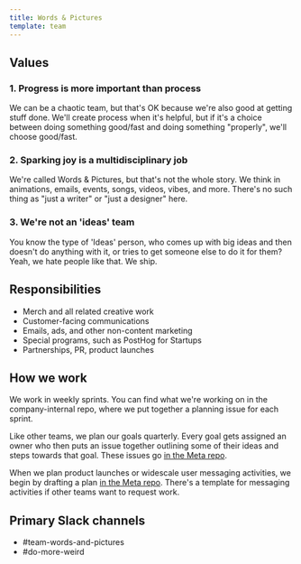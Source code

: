 ```yaml
---
title: Words & Pictures
template: team
---
```


## Values

### 1. Progress is more important than process

We can be a chaotic team, but that's OK because we're also good at getting stuff done. We'll create process when it's helpful, but if it's a choice between doing something good/fast and doing something "properly", we'll choose good/fast.

### 2. Sparking joy is a multidisciplinary job

We're called Words & Pictures, but that's not the whole story. We think in animations, emails, events, songs, videos, vibes, and more. There's no such thing as "just a writer" or "just a designer" here. 
  
### 3. We're not an 'ideas' team

You know the type of 'Ideas' person, who comes up with big ideas and then doesn't do anything with it, or tries to get someone else to do it for them? Yeah, we hate people like that. We ship.

## Responsibilities

- Merch and all related creative work
- Customer-facing communications
- Emails, ads, and other non-content marketing
- Special programs, such as PostHog for Startups
- Partnerships, PR, product launches

## How we work

<p>We work in weekly sprints. You can find what we're working on in the <PrivateLink url="https://github.com/PostHog/company-internal/issues">company-internal</PrivateLink> repo, where we put together a planning issue for each sprint.</p>

Like other teams, we plan our goals quarterly. Every goal gets assigned an owner who then puts an issue together outlining some of their ideas and steps towards that goal. These issues go [in the Meta repo](https://github.com/PostHog/meta/issues/).

When we plan product launches or widescale user messaging activities, we begin by drafting a plan [in the Meta repo](https://github.com/PostHog/meta/issues/). There's a template for messaging activities if other teams want to request work. 

## Primary Slack channels

- <PrivateLink url="https://posthog.slack.com/archives/C083V7C6GKE">#team-words-and-pictures</PrivateLink>
- <PrivateLink url="https://posthog.slack.com/archives/C04JN5NNMPF">#do-more-weird</PrivateLink>

